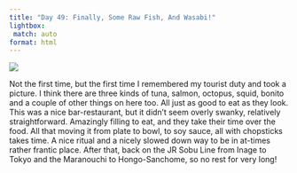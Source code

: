 ```yaml
---
title: "Day 49: Finally, Some Raw Fish, And Wasabi!"
lightbox:
 match: auto
format: html
---
```


![](../images/20120607222704_dsc02007.jpg){group="all-the-pictures"}

Not the first time, but the first time I remembered my tourist duty and took a picture. I think there are three kinds of tuna, salmon, octopus, squid, bonito and a couple of other things on here too. All just as good to eat as they look. This was a nice bar-restaurant, but it didn't seem overly swanky, relatively straightforward. Amazingly filling to eat, and they take their time over the food. All that moving it from plate to bowl, to soy sauce, all with chopsticks takes time. A nice ritual and a nicely slowed down way to be in at-times rather frantic place. After that, back on the JR Sobu Line from Inage to Tokyo and the Maranouchi to Hongo-Sanchome, so no rest for very long!
